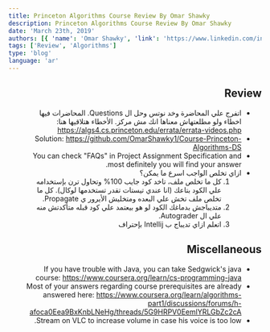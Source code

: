 ```yaml
---
title: Princeton Algorithms Course Review By Omar Shawky
description: Princeton Algorithms Course Review By Omar Shawky
date: 'March 23th, 2019'
authors: [{ 'name': 'Omar Shawky', 'link': 'https://www.linkedin.com/in/omarshawky1/' }]
tags: ['Review', 'Algorithms']
type: 'blog'
language: 'ar'
---
```


<div dir="rtl">

## Review

-   اتفرج علي المحاضرة وخد نوتس وحل ال Questions. المحاضرات فيها اخطاء ولو مطلعتهاش معناها انك مش مركز. الأخطاء هتلاقيها هنا: https://algs4.cs.princeton.edu/errata/errata-videos.php
-   Solution: https://github.com/OmarShawky1/Course-Princeton-Algorithms-DS
-   You can check "FAQs" in Project Assignment Specification and most definitely you will find your answer.
-   ازاي تخلص الواجب اسرع ما يمكن؟
    1. كل ما تخلص ملف، تاخد كود جايب 100% وتحاول ترن بإستخدامه علي الكود بتاعك (انا عندي تيستات تقدر تستخدمها لوكال). كل ما تخلص ملف تخش علي البعده ومتخليش الأيرور ي Propagate.
    2. متديباجش بدماغك الكود لو هو بيعتمد علي كود قبله متأكدتش منه علي ال Autograder.
    3. اتعلم ازاي تديباج ب Intellij بإحتراف

## Miscellaneous

-   If you have trouble with Java, you can take Sedgwick's java course: https://www.coursera.org/learn/cs-programming-java
-   Most of your answers regarding course prerequisites are already answered here: https://www.coursera.org/learn/algorithms-part1/discussions/forums/h-afoca0Eea9BxKnbLNeHg/threads/5G9HRPV0EemlYRLGbZc2cA
-   Stream on VLC to increase volume in case his voice is too low.

</div>

